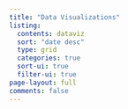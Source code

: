 ```yaml
---
title: "Data Visualizations"
listing:
  contents: dataviz
  sort: "date desc"
  type: grid
  categories: true
  sort-ui: true
  filter-ui: true
page-layout: full
comments: false
---
```



